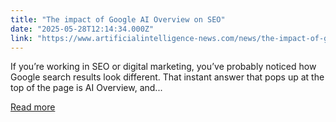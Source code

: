 ```yaml
---
title: "The impact of Google AI Overview on SEO"
date: "2025-05-28T12:14:34.000Z"
link: "https://www.artificialintelligence-news.com/news/the-impact-of-google-ai-overview-on-seo/"
---
```


If you&#8217;re working in SEO or digital marketing, you&#8217;ve probably noticed how Google search results look different. That instant answer that pops up at the top of the page is AI Overview, and...

[Read more](https://www.artificialintelligence-news.com/news/the-impact-of-google-ai-overview-on-seo/)
